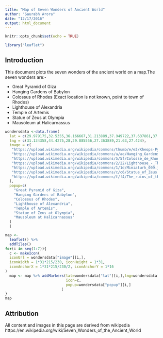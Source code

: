 ```yaml
---
title: "Map of Seven Wonders of Ancient World"
author: "Saurabh Arora"
date: "12/17/2016"
output: html_document
---
```


```r
knitr::opts_chunk$set(echo = TRUE)
```


```r

library("leaflet")
```
## Introduction
This document plots the seven wonders of the ancient world on a map.The seven wonders are:-

* Great Pyramid of Giza
* Hanging Gardens of Babylon
* Colossus of Rhodes (Exact location is not known, point to town of Rhodes)
* Lighthouse of Alexandria
* Temple of Artemis
* Statue of Zeus at Olympia
* Mausoleum at Halicarnassus

```r
wondersdata <-data.frame(
  lat = c(29.979175,32.5355,36.166667,31.213889,37.949722,37.637861,37.0379),
  lng = c(31.134358,44.4275,28,29.885556,27.363889,21.63,27.424),
  image = c(
   "https://upload.wikimedia.org/wikipedia/commons/thumb/e/e3/Kheops-Pyramid.jpg/300px-Kheops-Pyramid.jpg",
   "https://upload.wikimedia.org/wikipedia/commons/a/ae/Hanging_Gardens_of_Babylon.jpg",
   "https://upload.wikimedia.org/wikipedia/commons/5/5f/Colosse_de_Rhodes_%28Barclay%29.jpg",
   "https://upload.wikimedia.org/wikipedia/commons/2/22/Lighthouse_-_Thiersch.png",
   "https://upload.wikimedia.org/wikipedia/commons/1/1d/Miniaturk_009.jpg",
   "https://upload.wikimedia.org/wikipedia/commons/c/c6/Statue_of_Zeus.jpg",
   "https://upload.wikimedia.org/wikipedia/commons/f/f4/The_ruins_of_the_Mausoleum_at_Halicarnassus.jpg"
  ),
  popup=c(
    "Great Pyramid of Giza",
    "Hanging Gardens of Babylon",
    "Colossus of Rhodes",
    "Lighthouse of Alexandria",
    "Temple of Artemis",
    "Statue of Zeus at Olympia",
    "Mausoleum at Halicarnassus"
  )
  )

```

```r

map <- 
  leaflet() %>%
  addTiles()
for(i in seq(1:7)){
  c <- makeIcon(
  iconUrl = wondersdata["image"][i,],
  iconWidth = 1*31*215/230, iconHeight = 1*31,
  iconAnchorX = 1*31*215/230/2, iconAnchorY = 1*16
)
  map <- map %>% addMarkers(lat=wondersdata["lat"][i,],lng=wondersdata["lng"][i,],
                            icon=c,
                            popup=wondersdata["popup"][i,]
                          )
}
map
```

## Attribution

All content and images in this page are derived from wikipedia https://en.wikipedia.org/wiki/Seven_Wonders_of_the_Ancient_World